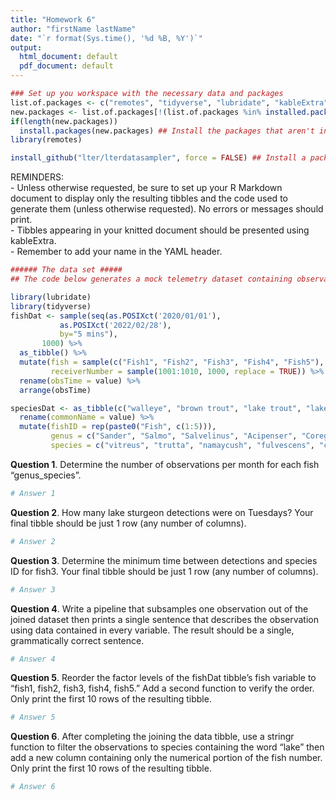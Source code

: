 ---
title: "Homework 6"
author: "firstName lastName"
date: "`r format(Sys.time(), '%d %B, %Y')`"
output:
  html_document: default
  pdf_document: default
---
  
```{r, echo = FALSE, message = FALSE, eval = FALSE}
### Set up you workspace with the necessary data and packages
list.of.packages <- c("remotes", "tidyverse", "lubridate", "kableExtra", "forcats", "stringr", "glue") ## Vector of required packages for the assignment
new.packages <- list.of.packages[!(list.of.packages %in% installed.packages()[, "Package"])] ## Check to see if these packages are installed
if(length(new.packages))
  install.packages(new.packages) ## Install the packages that aren't installed
library(remotes)

install_github("lter/lterdatasampler", force = FALSE) ## Install a package that isn't on CRAN
```


REMINDERS:  
- Unless otherwise requested, be sure to set up your R Markdown document to display only the resulting tibbles and the code used to generate them (unless otherwise requested). No errors or messages should print.    
- Tibbles appearing in your knitted document should be presented using kableExtra.  
- Remember to add your name in the YAML header.  


```{r echo = FALSE, message = FALSE}
###### The data set #####
## The code below generates a mock telemetry dataset containing observations of five fish at 10 different receiver stations. A second tibble contains common and latin names of each tagged species.

library(lubridate)
library(tidyverse)
fishDat <- sample(seq(as.POSIXct('2020/01/01'), 
           as.POSIXct('2022/02/28'), 
           by="5 mins"), 
       1000) %>% 
  as_tibble() %>% 
  mutate(fish = sample(c("Fish1", "Fish2", "Fish3", "Fish4", "Fish5"), replace = TRUE, 1000),
         receiverNumber = sample(1001:1010, 1000, replace = TRUE)) %>% 
  rename(obsTime = value) %>% 
  arrange(obsTime)

speciesDat <- as_tibble(c("walleye", "brown trout", "lake trout", "lake sturgeon", "lake whitefish")) %>% 
  rename(commonName = value) %>% 
  mutate(fishID = rep(paste0("Fish", c(1:5))), 
         genus = c("Sander", "Salmo", "Salvelinus", "Acipenser", "Coregonus"), 
         species = c("vitreus", "trutta", "namaycush", "fulvescens", "clupeaformis"))
```

**Question 1**. Determine the number of observations per month for each fish "genus_species".  
```{r}
# Answer 1

```

**Question 2**. How many lake sturgeon detections were on Tuesdays? Your final tibble should be just 1 row (any number of columns).     
```{r}
# Answer 2

```

**Question 3**. Determine the minimum time between detections and species ID for fish3. Your final tibble should be just 1 row (any number of columns).    
```{r}
# Answer 3

```

**Question 4**. Write a pipeline that subsamples one observation out of the joined dataset then prints a single sentence that describes the observation using data contained in every variable. The result should be a single, grammatically correct sentence.      
```{r}
# Answer 4

```

**Question 5**. Reorder the factor levels of the fishDat tibble's fish variable to "fish1, fish2, fish3, fish4, fish5." Add a second function to verify the order. Only print the first 10 rows of the resulting tibble.   
```{r}
# Answer 5

```

**Question 6**. After completing the joining the data tibble, use a stringr function to filter the observations to species containing the word "lake" then add a new column containing only the numerical portion of the fish number. Only print the first 10 rows of the resulting tibble.   
```{r}
# Answer 6

```
